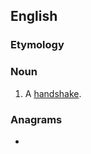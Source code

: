==English==

===Etymology===
{{compound|en|hand|clasp}}

===Noun===
{{en-noun}}

# A [[handshake]].

===Anagrams===
* {{anagrams|en|handclaps}}